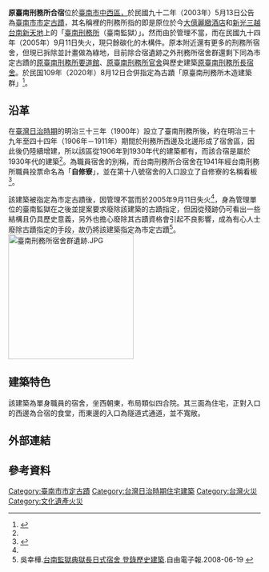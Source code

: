 {{tw monument
|name=原臺南刑務所合宿
|formername=
|image=原台南刑務所合宿.JPG
|imagename=火災後僅餘的部分
|othername=
|formalname=
|level=市定古蹟
|class=日治建築
|time={{JPN}}昭和年間（1930年－1932年）<ref name="南">{{cite book|author=陳信安、詹伯望 |title=《大臺南市文化資產特展圖錄·原臺南刑務所合宿》 |publisher=臺南市文化資產保護協會 |isbn=978-986-84830-5-7 |pages=208頁|date=2011年12月}}</ref>
|location={{TWN}}臺南市中西區和意路上，近永福路一段
|open=
|cost=
|website=
|reg_url=https://nchdb.boch.gov.tw/assets/overview/monument/20210514000002
}}
'''原臺南刑務所合宿'''位於[[臺南市|臺南市]][[中西區_(台灣)|中西區，]]於民國九十二年（2003年）5月13日公告為[[臺南市文化資產|臺南市市定古蹟]]{{r|文}}，其名稱裡的刑務所指的即是原位於今[[大億麗緻酒店|大億麗緻酒店]]和[[新光三越|新光三越台南新天地]]上的「[[臺南刑務所|臺南刑務所]]（臺南監獄）」{{r|王}}。然而由於管理不當，而在民國九十四年（2005年）9月11日失火，現只餘碳化的木構件。原本附近還有更多的刑務所宿舍，但現已拆除並計畫做為綠地{{r|中西}}，目前除合宿遺跡之外刑務所宿舍群還剩下同為市定古蹟的[[原臺南刑務所要道館|原臺南刑務所要道館]]、[[原臺南刑務所官舍|原臺南刑務所官舍]]與歷史建築[[原臺南刑務所長宿舍|原臺南刑務所長宿舍]]。於民国109年（2020年）8月12日合併指定為古蹟「原臺南刑務所木造建築群」<ref>{{cite news |title=臺南市文化資產管理處-「原臺南刑務所木造建築群」前置作業悉數完備 |url=http://tmach-culture.tainan.gov.tw/page.asp?mainid=%7B171D74FF-9433-42DC-880C-3BB9521560E3%7D |accessdate=2021-02-09 |work=臺南市文化資產管理處 |date=2021-02-09 |archive-date=2022-03-31 |archive-url=https://web.archive.org/web/20220331111408/https://tmach-culture.tainan.gov.tw/page.asp?mainid=%7B171D74FF-9433-42DC-880C-3BB9521560E3%7D |dead-url=no }}</ref>。

== 沿革 ==
在[[臺灣日治時期|臺灣日治時期]]的明治三十三年（1900年）設立了臺南刑務所後，約在明治三十九年至四十四年（1906年－1911年）期間於刑務所西邊及北邊形成了宿舍區，因此後仍陸續增建，所以該區從1906年到1930年代的建築都有{{r|王}}，而該合宿是屬於1930年代的建築<ref name="南"/>。{{link-jp|合宿|合宿}}為職員宿舍的別稱，而台南刑務所合宿舍在1941年經台南刑務所職員投票命名為「'''自修寮'''」，並在第十八號宿舍的入口設立了自修寮的名稱看板<ref>{{Cite journal|title=合宿舍の命名|author=財團法人台灣刑務協會|journal=台灣刑務月報|year=1941-01-01}}</ref>。

該建築被指定為市定古蹟後，因管理不當而於2005年9月11日失火<ref name="南"/>，身為管理單位的臺南監獄在之後並提案要求廢除該建築的古蹟指定，但因從殘跡仍可看出一些結構且仍具歷史意義，另外也擔心廢除其古蹟資格會引起不良影響，成為有心人士廢除古蹟指定的手段，故仍將該建築指定為市定古蹟<ref>吳幸樺.[http://www.libertytimes.com.tw/2008/new/jun/19/today-art5.htm 台南監獄典獄長日式宿舍 登錄歷史建築].自由電子報.2008-06-19 {{Wayback|url=http://www.libertytimes.com.tw/2008/new/jun/19/today-art5.htm |date=20080630090018 }}</ref>。
[[File:臺南刑務所宿舍群遺跡.JPG|250px]]

== 建築特色 ==
該建築為單身職員的宿舍，坐西朝東，布局類似四合院{{r|王}}。其三面為住宅，正對入口的西邊為合宿的食堂，而東邊的入口為隧道式通道，並不寬敞{{r|王}}。

== 外部連結 ==

== 參考資料 ==
{{reflist|refs=
<ref name="王">{{cite book|author=王浩一 |title=黑瓦與老樹 |publisher=心靈工坊文化 |location=台北市 |isbn=978-986-80248-3-0 |pages=152頁|date=2010年8月}}</ref>
<ref name="中西">[http://www.tnwcdo.gov.tw/news01.asp?ID={A8C54967-1C5C-4B89-A7C0-DF1091308A55} 開山里原司法宿舍拆除後闢建施作綠地，活化閒置空地] {{Wayback|url=http://www.tnwcdo.gov.tw/news01.asp?ID=%7BA8C54967-1C5C-4B89-A7C0-DF1091308A55%7D |date=20190502012632 }}.台南市中西區公所.2010-08-04</ref>
<ref name="文">[https://nchdb.boch.gov.tw/assets/advanceSearch/monument/20030513000003 原臺南刑務所合宿（原臺南刑務所醫務所之修正）] {{Wayback|url=https://nchdb.boch.gov.tw/assets/advanceSearch/monument/20030513000003 |date=20190502011942 }}.文化部文化資產局</ref>
}}

{{臺南市古蹟}}
{{台灣直轄市定古蹟}}
[[Category:臺南市市定古蹟|Category:臺南市市定古蹟]]
[[Category:台灣日治時期住宅建築|Category:台灣日治時期住宅建築]]
[[Category:台灣火災|Category:台灣火災]]
[[Category:文化遺產火災|Category:文化遺產火災]]